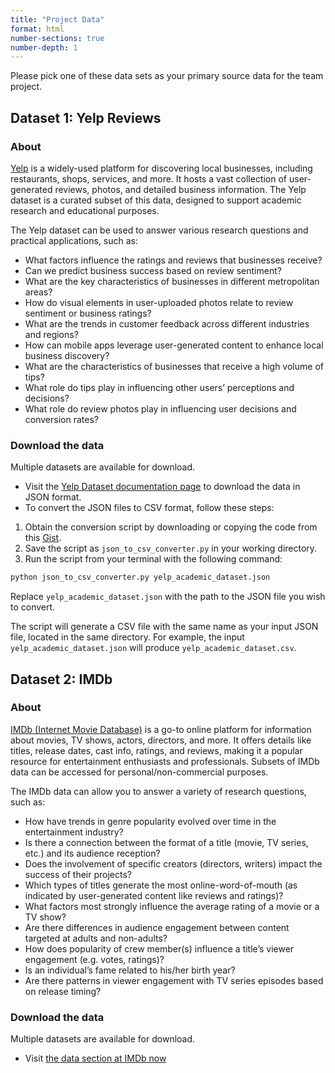 ```yaml
---
title: "Project Data"
format: html
number-sections: true
number-depth: 1
---
```


Please pick one of these data sets as your primary source data for the team project.

## Dataset 1: Yelp Reviews

### About

[Yelp](https://www.yelp.com) is a widely-used platform for discovering local businesses, including restaurants, shops, services, and more. It hosts a vast collection of user-generated reviews, photos, and detailed business information. The Yelp dataset is a curated subset of this data, designed to support academic research and educational purposes. 

The Yelp dataset can be used to answer various research questions and practical applications, such as:

- What factors influence the ratings and reviews that businesses receive?
- Can we predict business success based on review sentiment?
- What are the key characteristics of businesses in different metropolitan areas?
- How do visual elements in user-uploaded photos relate to review sentiment or business ratings?
- What are the trends in customer feedback across different industries and regions?
- How can mobile apps leverage user-generated content to enhance local business discovery?
- What are the characteristics of businesses that receive a high volume of tips?
- What role do tips play in influencing other users' perceptions and decisions?
- What role do review photos play in influencing user decisions and conversion rates?

### Download the data

Multiple datasets are available for download.

- Visit the [Yelp Dataset documentation page](https://www.yelp.com/dataset/documentation/main) to download the data in JSON format.
- To convert the JSON files to CSV format, follow these steps:
1. Obtain the conversion script by downloading or copying the code from this [Gist](https://gist.github.com/srosh2000/b6f10b8ec9c7b318acb706a9189d0f68).
2. Save the script as `json_to_csv_converter.py` in your working directory. 
3. Run the script from your terminal with the following command:

```bash
python json_to_csv_converter.py yelp_academic_dataset.json
```

Replace `yelp_academic_dataset.json` with the path to the JSON file you wish to convert.

The script will generate a CSV file with the same name as your input JSON file, located in the same directory. For example, the input `yelp_academic_dataset.json` will produce `yelp_academic_dataset.csv`.

<!--

## Dataset 1: Twitch Live Streaming

### About

[Twitch](https://www.twitch.tv) is a leading platform for live streaming, primarily focused on gaming, but also including streams of music, creative content, and "in real life" (IRL) broadcasts. This dataset captures user engagement within Twitch's streaming ecosystem over a 43-day period. By collecting data on all active streamers and the users participating in their chat rooms every 10 minutes, it provides a rich source for understanding community interactions, content consumption patterns, and the overall structure of live streaming networks.

The Twitch dataset can be used to explore various research questions, such as:

- How does viewer engagement fluctuate throughout the day or week across different streamers and genres?
- What is the relationship between streamer popularity and chat activity?
- Can we identify patterns of user migration between streamers over time?
- How do external events or trends influence live streaming activity on Twitch?
- Are there distinct user behaviors or engagement patterns associated with different types of content (e.g., gaming vs. non-gaming streams)?
- What are the characteristics of highly engaged communities within the Twitch ecosystem?

### Download the data

To access this dataset and start your analysis:

- Visit [the Twitch dataset page](https://cseweb.ucsd.edu/~jmcauley/datasets.html#twitch) to download the data. Start with the smaller data set!

-->

## Dataset 2: IMDb

### About

[IMDb (Internet Movie Database)](https://imdb.com) is a go-to online platform for information about movies, TV shows, actors, directors, and more. It offers details like titles, release dates, cast info, ratings, and reviews, making it a popular resource for entertainment enthusiasts and professionals.
Subsets of IMDb data can be accessed for personal/non-commercial purposes.

The IMDb data can allow you to answer a variety of research questions, such as:

- How have trends in genre popularity evolved over time in the entertainment industry?
- Is there a connection between the format of a title (movie, TV series, etc.) and its audience reception?
- Does the involvement of specific creators (directors, writers) impact the success of their projects?
- Which types of titles generate the most online-word-of-mouth (as indicated by user-generated content like reviews and ratings)?
- What factors most strongly influence the average rating of a movie or a TV show?
- Are there differences in audience engagement between content targeted at adults and non-adults?
- How does popularity of crew member(s) influence a title's viewer engagement (e.g. votes, ratings)?
- Is an individual’s fame related to his/her birth year?
- Are there patterns in viewer engagement with TV series episodes based on release timing?

### Download the data

Multiple datasets are available for download.

- Visit [the data section at IMDb now](https://developer.imdb.com/non-commercial-datasets/)

<!--
You can [view](XXX) the report over here and dowload the project directory (including all R files) from [here](XXX). In the report, 3 sections can be distinguished: X, Y, and Z of which we'll mention the contents below. -->


<!-- workflow tutorial image and output files have not been added to the master branch because of file size -->

<!-- You can [view](XXX) the report over here and dowload the project directory (including all R files) from [here](XXX). In the report, 3 sections can be distinguished: Input, Transformation, and Output of which we'll mention the contents below.
 -->


<!--
## Dataset 2: AirBnB

### About

[Inside Airbnb](http://insideairbnb.com/amsterdam/) is an independent, open-source data tool developed by community activist Murray Cox who aims to shed light on how Airbnb is being used and affecting neighborhoods in large cities. The tool provides a visual overview of the amount, availability, and spread of rooms across a city, as well as an approximation of the number of bookings and occupancy rate.

This data set allows for a variety of research questions, such as:
- How does the presence of specific neighborhood amenities impact the pricing of Airbnb listings in different cities?
- Do properties with a higher number of positive reviews command a price premium, and does this relationship differ across neighborhoods?
- Can the availability of Airbnb listings be predicted based on historical booking patterns, seasonal trends, and local events?
- What are the key factors influencing the popularity of certain neighborhoods for Airbnb stays, as indicated by booking frequency and review sentiment?
- To what extent do superhosts outperform regular hosts in terms of occupancy rates and pricing adjustments, and is this consistent across different city markets?
- How do different types of property amenities (e.g., pool, gym, balcony) impact occupancy rates and nightly prices across diverse neighborhoods?
- Does the presence of local events, such as concerts or festivals, influence the pricing strategy of Airbnb hosts in proximity to those events?
- Can machine learning models accurately predict the popularity of newly listed Airbnb properties based on their features and neighborhood characteristics?

### Download the data

The data is available per city (e.g., Amsterdam) and entity (e.g., listings, calendar, reviews, neighbourhoods, etc.).

- Visit [the data section at InsideAirbnb now](http://insideairbnb.com/get-the-data.html)

{{< hint info >}}
__Pick the city that you find interesting!__

Inside AirBnB offers datasets for various cities around the world. Feel free to explore the city/cities that spark your interest!
{{< /hint >}}
-->